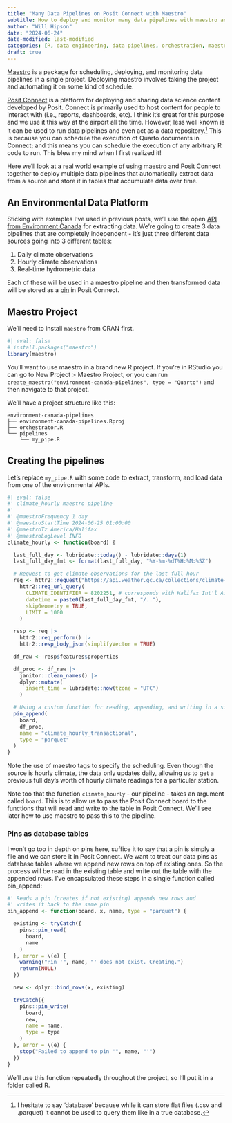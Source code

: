 ```yaml
---
title: "Many Data Pipelines on Posit Connect with Maestro"
subtitle: How to deploy and monitor many data pipelines with maestro and Posit Connect
author: "Will Hipson"
date: "2024-06-24"
date-modified: last-modified
categories: [R, data engineering, data pipelines, orchestration, maestro, deployment, posit connect, tutorial]
draft: true
---
```


[Maestro](https://whipson.github.io/maestro/) is a package for scheduling, deploying, and monitoring data pipelines in a single project. Deploying maestro involves taking the project and automating it on some kind of schedule.

[Posit Connect](https://posit.co/products/enterprise/connect/) is a platform for deploying and sharing data science content developed by Posit. Connect is primarily used to host content for people to interact with (i.e., reports, dashboards, etc). I think it's great for this purpose and we use it this way at the airport all the time. However, less well known is it can be used to run data pipelines and even act as a data repository.[^1] This is because you can schedule the execution of Quarto documents in Connect; and this means you can schedule the execution of any arbitrary R code to run. This blew my mind when I first realized it!

[^1]: I hesitate to say 'database' because while it can store flat files (.csv and .parquet) it cannot be used to query them like in a true database.

Here we'll look at a real world example of using maestro and Posit Connect together to deploy multiple data pipelines that automatically extract data from a source and store it in tables that accumulate data over time.

## An Environmental Data Platform

Sticking with examples I've used in previous posts, we'll use the open [API from Environment Canada](https://api.weather.gc.ca/openapi?f=html) for extracting data. We're going to create 3 data pipelines that are completely independent - it's just three different data sources going into 3 different tables:

1.  Daily climate observations
2.  Hourly climate observations
3.  Real-time hydrometric data

Each of these will be used in a maestro pipeline and then transformed data will be stored as a [pin](https://pins.rstudio.com/) in Posit Connect.

## Maestro Project

We'll need to install `maestro` from CRAN first.

```r
#| eval: false
# install.packages("maestro")
library(maestro)
```

You'll want to use maestro in a brand new R project. If you're in RStudio you can go to New Project \> Maestro Project, or you can run `create_maestro("environment-canada-pipelines", type = "Quarto")` and then navigate to that project.

We'll have a project structure like this:

```         
environment-canada-pipelines
├── environment-canada-pipelines.Rproj
├── orchestrator.R
└── pipelines
    └── my_pipe.R
```

## Creating the pipelines

Let's replace `my_pipe.R` with some code to extract, transform, and load data from one of the environmental APIs.

```r
#| eval: false
#' climate_hourly maestro pipeline
#'
#' @maestroFrequency 1 day
#' @maestroStartTime 2024-06-25 01:00:00
#' @maestroTz America/Halifax
#' @maestroLogLevel INFO
climate_hourly <- function(board) {

  last_full_day <- lubridate::today() - lubridate::days(1)
  last_full_day_fmt <- format(last_full_day, "%Y-%m-%dT%H:%M:%SZ")

  # Request to get climate observations for the last full hour
  req <- httr2::request("https://api.weather.gc.ca/collections/climate-hourly/items") |>
    httr2::req_url_query(
      CLIMATE_IDENTIFIER = 8202251, # corresponds with Halifax Int'l Airport
      datetime = paste0(last_full_day_fmt, "/.."),
      skipGeometry = TRUE,
      LIMIT = 1000
    )

  resp <- req |>
    httr2::req_perform() |>
    httr2::resp_body_json(simplifyVector = TRUE)

  df_raw <- resp$features$properties

  df_proc <- df_raw |>
    janitor::clean_names() |>
    dplyr::mutate(
      insert_time = lubridate::now(tzone = "UTC")
    )

  # Using a custom function for reading, appending, and writing in a single step
  pin_append(
    board,
    df_proc,
    name = "climate_hourly_transactional",
    type = "parquet"
  )
}
```

Note the use of maestro tags to specify the scheduling. Even though the source is hourly climate, the data only updates daily, allowing us to get a previous full day's worth of hourly climate readings for a particular station.

Note too that the function `climate_hourly` - our pipeline - takes an argument called `board`. This is to allow us to pass the Posit Connect board to the functions that will read and write to the table in Posit Connect. We'll see later how to use maestro to pass this to the pipeline.

### Pins as database tables

I won't go too in depth on pins here, suffice it to say that a pin is simply a file and we can store it in Posit Connect. We want to treat our data pins as database tables where we append new rows on top of existing ones. So the process will be read in the existing table and write out the table with the appended rows. I've encapsulated these steps in a single function called pin_append:

```r
#' Reads a pin (creates if not existing) appends new rows and 
#' writes it back to the same pin 
pin_append <- function(board, x, name, type = "parquet") {

  existing <- tryCatch({
    pins::pin_read(
      board,
      name
    )
  }, error = \(e) {
    warning("Pin '", name, "' does not exist. Creating.")
    return(NULL)
  })

  new <- dplyr::bind_rows(x, existing)

  tryCatch({
    pins::pin_write(
      board,
      new,
      name = name,
      type = type
    )
  }, error = \(e) {
    stop("Failed to append to pin '", name, "'")
  })
}
```

We'll use this function repeatedly throughout the project, so I'll put it in a folder called R.
